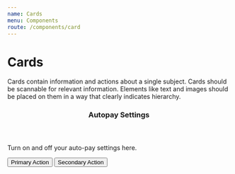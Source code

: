 ```yaml
---
name: Cards
menu: Components
route: /components/card
---
```



# Cards

Cards contain information and actions about a single subject. Cards should be scannable for relevant information. Elements like text and images should be placed on them in a way that clearly indicates hierarchy.

<Playground>
  <Card>
    <header>
      <h3>Autopay Settings</h3>
    </header>
    <section
      style={{
        marginBottom: "2rem"
      }}
    >
      <p>Turn on and off your auto-pay settings here.</p>
    </section>
    <CardActions>
      <Button primary>Primary Action</Button>
      <Button>Secondary Action</Button>
    </CardActions>
  </Card>
</Playground>
